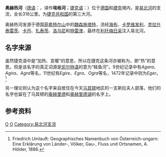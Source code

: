 {{Infobox river
  | name              = 奥赫热河<br>（埃格河）
  | image             = Ohře z mostu u Bydyně nad Ohří.jpg
  | image_caption     = 
  | source1_location  = 德国[[巴伐利亚州|巴伐利亚州]][[菲希特尔山脉|菲希特尔山脉]]
  | mouth_location    = 捷克境内的[[易北河|易北河]]
  | mouth_coordinates = {{coord|50|31|44|N|14|8|11|E|display=inline,title}}
  | basin_countries   = [[捷克|捷克]]、[[德国|德国]]
  | length            = {{convert|316|km|abbr=on}}
  | source1_elevation = 
  | discharge1_avg    = {{convert|38|m3/s|abbr=on}}
  | basin_size        = {{convert|6,255|km2|abbr=on}}
}}
'''奥赫热河'''（[[德语|德语]]：'''{{lang|de|Eger}}'''，译作'''埃格河'''；[[捷克语|捷克语]]：'''{{lang|cs|Ohře}}'''）位于[[德国|德国]]和[[捷克|捷克]]境内，是[[易北河|易北河]]的支流，全长316公里。为[[捷克共和国|捷克共和国]]的第三大河。

奥赫热河发源于德国[[菲希特尔山|菲希特尔山]]中的[[魏森施塔特|魏森施塔特]]，流经[[海布|海布]]、[[卡罗维发利|卡罗维发利]]、[[克拉什泰雷茨|克拉什泰雷茨]]、[[卡丹|卡丹]]、[[扎泰茨|扎泰茨]]、[[洛乌尼|洛乌尼]]和[[特雷津|特雷津]]，最终在[[利托梅日采|利托梅日采]]注入易北河。

==名字来源==
虽然捷克语中{{lang|cs|ohřát}}是“加热、变暖”的意思，所以在捷克这条河亦被称为{{lang|cs|Teplá}}，即“热”的意思。但是该名字的真正词源是[[凯尔特语族|凯尔特语]]的''{{lang|cel|Agara}}''意为“鲑鱼河”。9世纪记录中有''Agara''、''Agira''、''Agra''等名，11世纪有''Egire''、''Egra''、''Ogra''等名，1472年记录中则为''Eger''。<ref>Friedrich Umlauft: Geographisches Namenbuch von Österreich-ungarn: Eine Erklärung von Länder-, Völker, Gau-, Fluss und Ortsnamen, A. Hölder, 1886.</ref>

另一理论则认为这个名字来自居住在今天[[马其顿|马其顿]]地区的一支斯拉夫人部落，他们的名字也留在了马其顿的[[奥赫里德|奥赫里德]]和[[奥赫里德湖|奥赫里德湖]]的名字上。

==参考资料==
<references />

{{歐洲地理小作品}}

[[Category:德国河流|O]]
[[Category:捷克河流|O]]
[[Category:易北河支流|Category:易北河支流]]